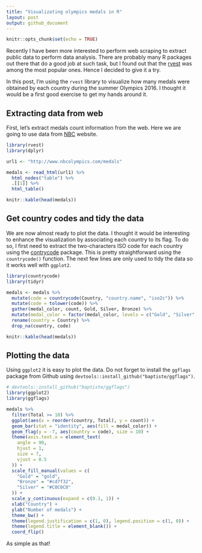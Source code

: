 ```yaml
---
title: "Visualizating olympics medals in R"
layout: post
output: github_document
---
```


```r
knitr::opts_chunk$set(echo = TRUE)
```

Recently I have been more interested to perform web scraping to extract public data to perform data analysis. There are probably many R packages out there that do a good job at such task, but I found out that the [rvest](https://cran.r-project.org/web/packages/rvest/index.html) was among the most popular ones. Hence I decided to give it a try.

In this post, I'm using the `rvest` library to visualize how many medals were obtained by each country during the summer Olympics 2016. I thought it would be a first good exercise to get my hands around it.

## Extracting data from web

First, let's extract medals count information from the web. Here we are going to use data from [NBC](http://www.nbcolympics.com/medals) website.

```r
library(rvest)
library(dplyr)

url1 <- "http://www.nbcolympics.com/medals"

medals <- read_html(url1) %>%
  html_nodes("table") %>%
  .[[1]] %>%
  html_table()

knitr::kable(head(medals))
```

## Get country codes and tidy the data

We are now almost ready to plot the data. I thought it would be interesting to enhance the visualization by associating each country to its flag. To do so, I first need to extract the two-characters ISO code for each country using the [contrycode](https://cran.r-project.org/web/packages/countrycode/index.html) package. This is pretty straightforward using the `countrycode()` function. The next few lines are only used to tidy the data so it works well with `ggplot2`.

```r
library(countrycode)
library(tidyr)

medals <- medals %>%
  mutate(code = countrycode(Country, "country.name", "iso2c")) %>%
  mutate(code = tolower(code)) %>%
  gather(medal_color, count, Gold, Silver, Bronze) %>%
  mutate(medal_color = factor(medal_color, levels = c("Gold", "Silver", "Bronze"))) %>%
  rename(country = Country) %>%
  drop_na(country, code)

knitr::kable(head(medals))
```

## Plotting the data

Using `ggplot2` it is easy to plot the data. Do not forget to install the `ggflags` package from Github using `devtools::install_github("baptiste/ggflags")`.

```r

# devtools::install_github("baptiste/ggflags")
library(ggplot2)
library(ggflags)

medals %>%
  filter(Total >= 10) %>%
  ggplot(aes(x = reorder(country, Total), y = count)) +
  geom_bar(stat = "identity", aes(fill = medal_color)) +
  geom_flag(y = -7, aes(country = code), size = 10) +
  theme(axis.text.x = element_text(
    angle = 90,
    hjust = 1,
    size = 7,
    vjust = 0.5
  )) +
  scale_fill_manual(values = c(
    "Gold" = "gold",
    "Bronze" = "#cd7f32",
    "Silver" = "#C0C0C0"
  )) +
  scale_y_continuous(expand = c(0.1, 1)) +
  xlab("Country") +
  ylab("Number of medals") +
  theme_bw() +
  theme(legend.justification = c(1, 0), legend.position = c(1, 0)) +
  theme(legend.title = element_blank()) +
  coord_flip()

```

As simple as that!

